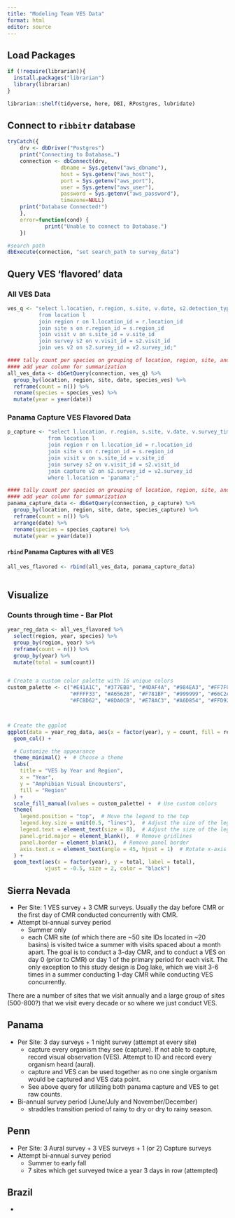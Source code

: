 ```yaml
---
title: "Modeling Team VES Data"
format: html
editor: source
---
```


## Load Packages

```r

if (!require(librarian)){
  install.packages("librarian")
  library(librarian)
}

librarian::shelf(tidyverse, here, DBI, RPostgres, lubridate)

```

## Connect to `ribbitr` database

```r

tryCatch({
    drv <- dbDriver("Postgres")
    print("Connecting to Database…")
    connection <- dbConnect(drv,
                 dbname = Sys.getenv("aws_dbname"),
                 host = Sys.getenv("aws_host"),
                 port = Sys.getenv("aws_port"),
                 user = Sys.getenv("aws_user"),
                 password = Sys.getenv("aws_password"),
                 timezone=NULL)
    print("Database Connected!")
    },
    error=function(cond) {
            print("Unable to connect to Database.")
    })

#search path
dbExecute(connection, "set search_path to survey_data")

```

## Query VES 'flavored' data

### All VES Data

```r

ves_q <- "select l.location, r.region, s.site, v.date, s2.detection_type, v2.species_ves, v2.count
          from location l
          join region r on l.location_id = r.location_id
          join site s on r.region_id = s.region_id
          join visit v on s.site_id = v.site_id
          join survey s2 on v.visit_id = s2.visit_id
          join ves v2 on s2.survey_id = v2.survey_id;"

#### tally count per species on grouping of location, region, site, and date
#### add year column for summarization
all_ves_data <- dbGetQuery(connection, ves_q) %>% 
  group_by(location, region, site, date, species_ves) %>% 
  reframe(count = n()) %>% 
  rename(species = species_ves) %>% 
  mutate(year = year(date))

```

### Panama Capture VES Flavored Data

```r

p_capture <- "select l.location, r.region, s.site, v.date, v.survey_time, s2.detection_type, v2.species_capture
             from location l
             join region r on l.location_id = r.location_id 
             join site s on r.region_id = s.region_id 
             join visit v on s.site_id = v.site_id 
             join survey s2 on v.visit_id = s2.visit_id 
             join capture v2 on s2.survey_id = v2.survey_id
             where l.location = 'panama';"

#### tally count per species on grouping of location, region, site, and date
#### add year column for summarization
panama_capture_data <- dbGetQuery(connection, p_capture) %>% 
  group_by(location, region, site, date, species_capture) %>% 
  reframe(count = n()) %>% 
  arrange(date) %>% 
  rename(species = species_capture) %>% 
  mutate(year = year(date))


```

#### `rbind` Panama Captures with all VES

```r

all_ves_flavored <- rbind(all_ves_data, panama_capture_data)
  

```

## Visualize

### Counts through time - Bar Plot

```r

year_reg_data <- all_ves_flavored %>% 
  select(region, year, species) %>% 
  group_by(region, year) %>%
  reframe(count = n()) %>% 
  group_by(year) %>% 
  mutate(total = sum(count))


# Create a custom color palette with 16 unique colors
custom_palette <- c("#E41A1C", "#377EB8", "#4DAF4A", "#984EA3", "#FF7F00",
                    "#FFFF33", "#A65628", "#F781BF", "#999999", "#66C2A5",
                    "#FC8D62", "#8DA0CB", "#E78AC3", "#A6D854", "#FFD92F", "#B3B3B3")



# Create the ggplot
ggplot(data = year_reg_data, aes(x = factor(year), y = count, fill = region)) +
  geom_col() +

  # Customize the appearance
  theme_minimal() +  # Choose a theme
  labs(
    title = "VES by Year and Region",
    x = "Year",
    y = "Amphibian Visual Encounters",
    fill = "Region"
  ) +
  scale_fill_manual(values = custom_palette) +  # Use custom colors
  theme(
    legend.position = "top",  # Move the legend to the top
    legend.key.size = unit(0.5, "lines"),  # Adjust the size of the legend key
    legend.text = element_text(size = 8),  # Adjust the size of the legend text
    panel.grid.major = element_blank(),  # Remove gridlines
    panel.border = element_blank(),  # Remove panel border
    axis.text.x = element_text(angle = 45, hjust = 1)  # Rotate x-axis labels
  ) +
  geom_text(aes(x = factor(year), y = total, label = total),
            vjust = -0.5, size = 2, color = "black")

```

## Sierra Nevada

-   Per Site: 1 VES survey + 3 CMR surveys. Usually the day before CMR or the first day of CMR conducted concurrently with CMR.
-   Attempt bi-annual survey period
    -   Summer only
    - each CMR site (of which there are ~50 site IDs located in ~20 basins) is visited twice a summer with visits spaced about a          month apart. The goal is to conduct a 3-day CMR, and to conduct a VES on day 0 (prior to CMR) or day 1 of the primary period        for each visit. The only exception to this study design is Dog lake, which we visit 3-6 times in a summer conducting 1-day CMR       while conducting VES concurrently.

There are a number of sites that we visit annually and a large group of sites (500-800?) that we visit every decade or so where we just conduct VES. 

## Panama

-   Per Site: 3 day surveys + 1 night survey (attempt at every site)
    - capture every organism they see (capture). If not able to capture, record visual observation (VES). Attempt to ID and record every organism heard (aural).
    - capture and VES can be used together as no one single organism would be captured and VES data point.
    - See above query for utilizing both panama capture and VES to get raw counts.
-   Bi-annual survey period (June/July and November/December)
    -   straddles transition period of rainy to dry or dry to rainy season.
    
## Penn

- Per Site: 3 Aural survey + 3 VES surveys + 1 (or 2) Capture surveys
- Attempt bi-annual survey period
  - Summer to early fall
  - 7 sites which get surveyed twice a year 3 days in row (attempted)
  
## Brazil

- 
